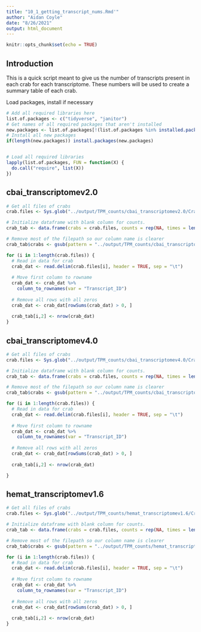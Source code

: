 ```yaml
---
title: "10_1_getting_transcript_nums.Rmd'"
author: "Aidan Coyle"
date: "8/26/2021"
output: html_document
---
```


```r
knitr::opts_chunk$set(echo = TRUE)
```

## Introduction

This is a quick script meant to give us the number of transcripts present in each crab for each transcriptome. These numbers will be used to create a summary table of each crab.

Load packages, install if necessary

```r
# Add all required libraries here
list.of.packages <- c("tidyverse", "janitor")
# Get names of all required packages that aren't installed
new.packages <- list.of.packages[!(list.of.packages %in% installed.packages()[, "Package"])]
# Install all new packages
if(length(new.packages)) install.packages(new.packages)


# Load all required libraries
lapply(list.of.packages, FUN = function(X) {
  do.call("require", list(X))
})
```

## cbai_transcriptomev2.0

```r
# Get all files of crabs
crab.files <- Sys.glob("../output/TPM_counts/cbai_transcriptomev2.0/Crab_*_TPMcts.txt")

# Initialize dataframe with blank column for counts.
crab_tab <- data.frame(crabs = crab.files, counts = rep(NA, times = length(crab.files)))

# Remove most of the filepath so our column name is clearer
crab_tab$crabs <- gsub(pattern = "../output/TPM_counts/cbai_transcriptomev2.0/", "", as.character(crab_tab$crabs))

for (i in 1:length(crab.files)) {
  # Read in data for crab
  crab_dat <- read.delim(crab.files[i], header = TRUE, sep = "\t")
  
  # Move first column to rowname
  crab_dat <- crab_dat %>%
    column_to_rownames(var = "Transcript_ID")
  
  # Remove all rows with all zeros
  crab_dat <- crab_dat[rowSums(crab_dat) > 0, ]
  
  crab_tab[i,2] <- nrow(crab_dat)
}
```

## cbai_transcriptomev4.0

```r
# Get all files of crabs
crab.files <- Sys.glob("../output/TPM_counts/cbai_transcriptomev4.0/Crab_*_TPMcts.txt")

# Initialize dataframe with blank column for counts.
crab_tab <- data.frame(crabs = crab.files, counts = rep(NA, times = length(crab.files)))

# Remove most of the filepath so our column name is clearer
crab_tab$crabs <- gsub(pattern = "../output/TPM_counts/cbai_transcriptomev4.0/", "", as.character(crab_tab$crabs))

for (i in 1:length(crab.files)) {
  # Read in data for crab
  crab_dat <- read.delim(crab.files[i], header = TRUE, sep = "\t")
  
  # Move first column to rowname
  crab_dat <- crab_dat %>%
    column_to_rownames(var = "Transcript_ID")
  
  # Remove all rows with all zeros
  crab_dat <- crab_dat[rowSums(crab_dat) > 0, ]
  
  crab_tab[i,2] <- nrow(crab_dat)

}
```

## hemat_transcriptomev1.6

```r
# Get all files of crabs
crab.files <- Sys.glob("../output/TPM_counts/hemat_transcriptomev1.6/Crab_*_TPMcts.txt")

# Initialize dataframe with blank column for counts.
crab_tab <- data.frame(crabs = crab.files, counts = rep(NA, times = length(crab.files)))

# Remove most of the filepath so our column name is clearer
crab_tab$crabs <- gsub(pattern = "../output/TPM_counts/hemat_transcriptomev1.6/", "", as.character(crab_tab$crabs))

for (i in 1:length(crab.files)) {
  # Read in data for crab
  crab_dat <- read.delim(crab.files[i], header = TRUE, sep = "\t")
  
  # Move first column to rowname
  crab_dat <- crab_dat %>%
    column_to_rownames(var = "Transcript_ID")
  
  # Remove all rows with all zeros
  crab_dat <- crab_dat[rowSums(crab_dat) > 0, ]
  
  crab_tab[i,2] <- nrow(crab_dat)
}
```
